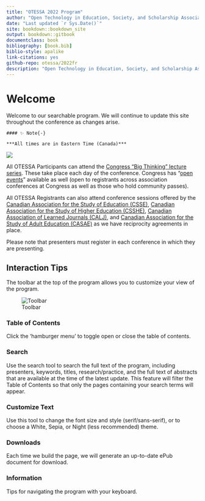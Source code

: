 ```yaml
--- 
title: "OTESSA 2022 Program"
author: "Open Technology in Education, Society, and Scholarship Association"
date: "Last updated `r Sys.Date()`"
site: bookdown::bookdown_site
output: bookdown::gitbook
documentclass: book
bibliography: [book.bib]
biblio-style: apalike
link-citations: yes
github-repo: otessa/2022fr
description: "Open Technology in Education, Society, and Scholarship Association"
---
```


# Welcome {-}

Welcome to our searchable program. We will continue to update this site throughout the conference as changes arise.


```block

#### ✨ Note{-}

***All times are in Eastern Time (Canada)***
```

![](assets/media/image2.jpeg)

All OTESSA Participants can attend the [Congress “Big Thinking” lecture series](https://www.federationhss.ca/en/congress/congress-2022/open-programming). These take place each day of the conference. Congress has “[open events](https://www.federationhss.ca/en/congress/congress-2022/calendar-open-events)” available as well (open to registrants across association conferences at Congress as well as those who hold community passes).

All OTESSA Registrants can also attend conference sessions offered by the [Canadian Association for the Study of Education (CSSE)](https://csse-scee.ca/), [Canadian Association for the Study of Higher Education (CSSHE)](https://csshe-scees.ca/), [Canadian Association of Learned Journals (CALJ)](https://www.calj-acrs.ca/), and [Canadian Association for the Study of Adult Education (CASAE)](https://www.casae-aceea.ca/) as we have reciprocity agreements in place. 

Please note that presenters must register in each conference in which they are presenting. 

## Interaction Tips {-}

The toolbar at the top of the program allows you to customize your view of the program.

![Toolbar](assets/media/image3.png)

### Table of Contents {-}

Click the 'hamburger menu' to toggle open or close the table of contents.

### Search  {-}

Use the search tool to search the full text of the program, including presenters, keywords, titles, research/practice, and the full text of abstracts that are available at the time of the latest update. This feature will filter the Table of Contents so that only the pages containing your search terms will appear.

### Customize Text {-}

Use this tool to change the font size and style (serif/sans-serif), or to choose a White, Sepia, or Night (less recommended) theme.

### Downloads {-}

Each time we build the page, we will generate an up-to-date ePub document for download.

### Information {-}

Tips for navigating the program with your keyboard.